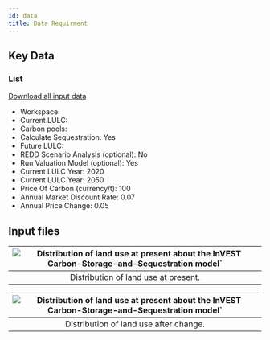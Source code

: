 ```yaml
---
id: data
title: Data Requirment
---
```


## Key Data

### List
[Download all input data](https://github.com/XiaogangHe/InVEST-Cities-in-Nature/raw/main/website/static/download-data/Carbon%20storage%20and%20sequestration.zip)
- Workspace:
- Current LULC:
- Carbon pools:
- Calculate Sequestration: Yes
- Future LULC:
- REDD Scenario Analysis (optional): No
- Run Valuation Model (optional): Yes
- Current LULC Year: 2020
- Current LULC Year: 2050
- Price Of Carbon (currency/t): 100
- Annual Market Discount Rate: 0.07
- Annual Price Change: 0.05

## Input files
|![Distribution of land use at present about the InVEST Carbon-Storage-and-Sequestration model`](../../static/img/css-input-before-land-use-change.png)|
|:--:|
| Distribution of land use at present. |

|![Distribution of land use at present about the InVEST Carbon-Storage-and-Sequestration model`](../../static/img/css-input-after-land-use-change.png)|
|:--:|
| Distribution of land use after change. |

